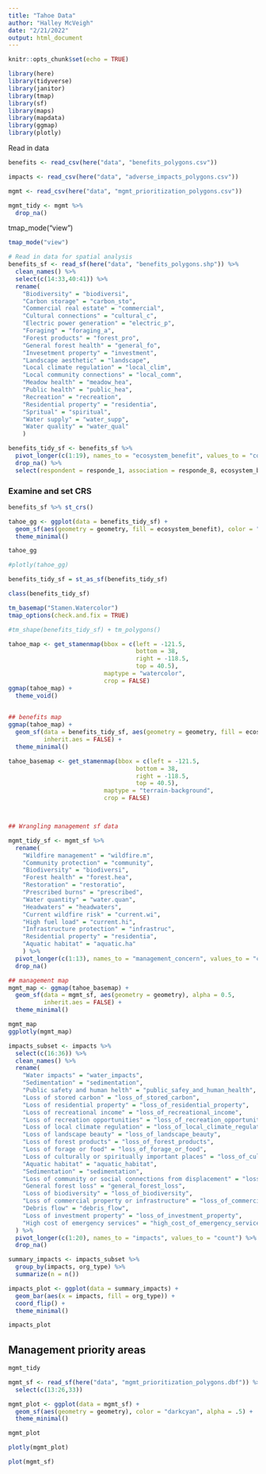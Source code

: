 ```yaml
---
title: "Tahoe Data"
author: "Halley McVeigh"
date: "2/21/2022"
output: html_document
---
```


```r
knitr::opts_chunk$set(echo = TRUE)

library(here)
library(tidyverse)
library(janitor)
library(tmap)
library(sf)
library(maps)
library(mapdata)
library(ggmap)
library(plotly)
```

Read in data

```r
benefits <- read_csv(here("data", "benefits_polygons.csv"))

impacts <- read_csv(here("data", "adverse_impacts_polygons.csv"))

mgmt <- read_csv(here("data", "mgmt_prioritization_polygons.csv"))

mgmt_tidy <- mgmt %>% 
  drop_na()
```



tmap_mode("view")


```r
tmap_mode("view")

# Read in data for spatial analysis
benefits_sf <- read_sf(here("data", "benefits_polygons.shp")) %>% 
  clean_names() %>% 
  select(c(14:33,40:41)) %>% 
  rename(
    "Biodiversity" = "biodiversi",
    "Carbon storage" = "carbon_sto",
    "Commercial real estate" = "commercial",
    "Cultural connections" = "cultural_c",
    "Electric power generation" = "electric_p",
    "Foraging" = "foraging_a",
    "Forest products" = "forest_pro",
    "General forest health" = "general_fo",
    "Invesetment property" = "investment",
    "Landscape aesthetic" = "landscape",
    "Local climate regulation" = "local_clim",
    "Local community connections" = "local_comm",
    "Meadow health" = "meadow_hea",
    "Public health" = "public_hea",
    "Recreation" = "recreation",
    "Residential property" = "residentia",
    "Spritual" = "spiritual",
    "Water supply" = "water_supp",
    "Water quality" = "water_qual"
    )

benefits_tidy_sf <- benefits_sf %>% 
  pivot_longer(c(1:19), names_to = "ecosystem_benefit", values_to = "count") %>% 
  drop_na() %>% 
  select(respondent = responde_1, association = responde_8, ecosystem_benefit, count, geometry)


```

### Examine and set CRS
```r
benefits_sf %>% st_crs()

```

```r
tahoe_gg <- ggplot(data = benefits_tidy_sf) +
  geom_sf(aes(geometry = geometry, fill = ecosystem_benefit), color = "darkcyan") +
  theme_minimal()

tahoe_gg

#plotly(tahoe_gg)

benefits_tidy_sf = st_as_sf(benefits_tidy_sf)

class(benefits_tidy_sf)

tm_basemap("Stamen.Watercolor")
tmap_options(check.and.fix = TRUE)

#tm_shape(benefits_tidy_sf) + tm_polygons()

```

```r
tahoe_map <- get_stamenmap(bbox = c(left = -121.5,
                                    bottom = 38,
                                    right = -118.5,
                                    top = 40.5),
                           maptype = "watercolor",
                           crop = FALSE)
ggmap(tahoe_map) +
  theme_void()
  

## benefits map
ggmap(tahoe_map) +
  geom_sf(data = benefits_tidy_sf, aes(geometry = geometry, fill = ecosystem_benefit), alpha = 0.5,
          inherit.aes = FALSE) +
  theme_minimal()

tahoe_basemap <- get_stamenmap(bbox = c(left = -121.5,
                                    bottom = 38,
                                    right = -118.5,
                                    top = 40.5),
                           maptype = "terrain-background",
                           crop = FALSE)



## Wrangling management sf data

mgmt_tidy_sf <- mgmt_sf %>% 
  rename(
    "Wildfire management" = "wildfire.m",
    "Community protection" = "community",
    "Biodiversity" = "biodiversi",
    "Forest health" = "forest.hea",
    "Restoration" = "restoratio",
    "Prescribed burns" = "prescribed",
    "Water quantity" = "water.quan",
    "Headwaters" = "headwaters",
    "Current wildfire risk" = "current.wi",
    "High fuel load" = "current.hi",
    "Infrastructure protection" = "infrastruc",
    "Residential property" = "residentia",
    "Aquatic habitat" = "aquatic.ha"
    ) %>% 
  pivot_longer(c(1:13), names_to = "management_concern", values_to = "count") %>% 
  drop_na()

## management map
mgmt_map <- ggmap(tahoe_basemap) +
  geom_sf(data = mgmt_sf, aes(geometry = geometry), alpha = 0.5,
          inherit.aes = FALSE) +
  theme_minimal()

mgmt_map
ggplotly(mgmt_map)


```


```r
impacts_subset <- impacts %>% 
  select(c(16:36)) %>% 
  clean_names() %>% 
  rename(
    "Water impacts" = "water_impacts",
    "Sedimentation" = "sedimentation",
    "Public safety and human helth" = "public_safey_and_human_health",
    "Loss of stored carbon" = "loss_of_stored_carbon",
    "Loss of residential property" = "loss_of_residential_property",
    "Loss of recreational income" = "loss_of_recreational_income",
    "Loss of recreation opportunities" = "loss_of_recreation_opportunities",
    "Loss of local climate regulation" = "loss_of_local_climate_regulation",
    "Loss of landscape beauty" = "loss_of_landscape_beauty",
    "Loss of forest products" = "loss_of_forest_products",
    "Loss of forage or food" = "loss_of_forage_or_food",
    "Loss of culturally or spiritually important places" = "loss_of_culturally_or_spiritually_important_places",
    "Aquatic habitat" = "aquatic_habitat",
    "Sedimentation" = "sedimentation",
    "Loss of community or social connections from displacement" = "loss_of_community_or_social_connections_from_displacement",
    "General forest loss" = "general_forest_loss",
    "Loss of biodiversity" = "loss_of_biodiversity",
    "Loss of commercial property or infrastructure" = "loss_of_commercial_property_or_infrastructure",
    "Debris flow" = "debris_flow",
    "Loss of investment property" = "loss_of_investment_property",
    "High cost of emergency services" = "high_cost_of_emergency_services"
  ) %>% 
  pivot_longer(c(1:20), names_to = "impacts", values_to = "count") %>% 
  drop_na()

summary_impacts <- impacts_subset %>% 
  group_by(impacts, org_type) %>% 
  summarize(n = n())

impacts_plot <- ggplot(data = summary_impacts) +
  geom_bar(aes(x = impacts, fill = org_type)) +
  coord_flip() +
  theme_minimal()

impacts_plot

```


## Management priority areas
```r
mgmt_tidy

mgmt_sf <- read_sf(here("data", "mgmt_prioritization_polygons.dbf")) %>% 
  select(c(13:26,33))

mgmt_plot <- ggplot(data = mgmt_sf) +
  geom_sf(aes(geometry = geometry), color = "darkcyan", alpha = .5) +
  theme_minimal()

mgmt_plot 

plotly(mgmt_plot)

plot(mgmt_sf)
  
```





